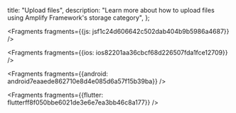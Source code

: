   title: "Upload files",
  description: "Learn more about how to upload files using Amplify Framework's storage category",
};






<Fragments fragments={{js: jsf1c24d606642c502dab404b9b5986a4687}} />



<Fragments fragments={{ios: ios82201aa36cbcf68d226507fda1fce12709}} />



<Fragments fragments={{android: android7eaaede862710e8d4e085d6a57f15b39ba}} />



<Fragments fragments={{flutter: flutterff8f050bbe6021de3e6e7ea3bb46c8a177}} />
